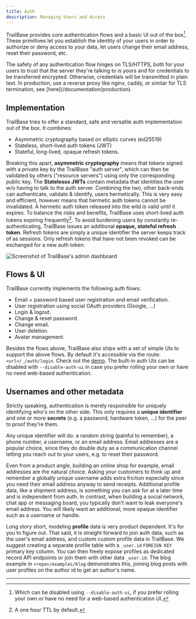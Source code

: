 ```yaml
---
title: Auth
description: Managing Users and Access
---
```




TrailBase provides core authentication flows and a basic UI out of the box[^1].
These primitives let you establish the identity of your users in order to
authorize or deny access to your data, let users change their email address,
reset their password, etc.

<Aside type="danger" title="HTTPs">
  The safety of any authentication flow hinges on TLS/HTTPS, both for your users
  to trust that the server they're talking to is yours and for credentials to be
  transferred encrypted. Otherwise, credentials will be transmitted in plain
  text. In production, use a reverse proxy like nginx, caddy, or similar for TLS
  termination, see [here](/documentation/production).
</Aside>

## Implementation

TrailBase tries to offer a standard, safe and versatile auth implementation out
of the box. It combines:

- Asymmetric cryptography based on elliptic curves (ed25519)
- Stateless, short-lived auth tokens (JWT)
- Stateful, long-lived, opaque refresh tokens.

Breaking this apart, __asymmetric cryptography__ means that tokens signed with a
private key by the TrailBase "auth server", which can then be validated by
others ("resource servers") using only the corresponding public key.
The __Statelesss JWTs__ contain metadata that identities the user w/o having to
talk to the auth server.
Combining the two, other back-ends can authenticate, validate & identify, users
hermetically.
This is very easy and efficient, however means that hermetic auth tokens cannot
be invalidated.
A hermetic auth token released into the wild is valid until it expires.
To balance the risks and benefits, TrailBase uses short-lived auth tokens
expiring frequently[^2].
To avoid burdening users by constantly re-authenticating, TrailBase issues an
additional __opaque, stateful refresh token__.
Refresh tokens are simply a unique identifier the server keeps track of as
sessions.
Only refresh tokens that have not been revoked can be exchanged for a new auth
token.

<div class="flex justify-center">
  <Image
    class="w-[80%] "
    src={implementation}
    alt="Screenshot of TrailBase's admin dashboard"
  />
</div>

## Flows & UI

TrailBase currently implements the following auth flows:

- Email + password based user registration and email verification.
- User registration using social OAuth providers (Google, ...)
- Login & logout.
- Change & reset password.
- Change email.
- User deletion.
- Avatar management.

Besides the flows above, TrailBase also ships with a set of simple UIs to
support the above flows. By default it's accessible via the route:
`<url>/_/auth/login`. Check out the [demo](https://demo.trailbase.io/_/auth/login).
The built-in auth UIs can be disabled with `--disable-auth-ui` in case you
prefer rolling your own or have no need web-based authentication.

## Usernames and other metadata

Strictly speaking, authentication is merely responsible for uniquely
identifying who's on the other side.
This only requires a __unique identifier__ and one or more __secrets__
(e.g.  a password, hardware token, ...) for the peer to proof they're them.

Any unique identifier will do: a random string (painful to remember), a phone
number, a username, or an email address.
Email addresses are a popular choice, since they do double duty as a
communication channel letting you reach out to your users, e.g. to reset their
password.

Even from a product angle, building an online shop for example, email addresses
are the natural choice.
Asking your customers to think up and remember a globally unique username adds
extra friction especially since you need their email address anyway to send
receipts.
Additional profile data, like a shipment address, is something you can ask for
at a later time and is independent from auth.
In contrast, when building a social network, chat app or messaging board, you
typically don't want to leak everyone's email address.
You will likely want an additional, more opaque identifier such as a username
or handle.

Long story short, modeling __profile__ data is very product dependent.
It's for you to figure out.
That said, it is straight forward to join auth data, such as the user's email
address, and custom custom profile data in TrailBase.
We suggest creating a separate profile table with a `_user.id` `FOREIGN KEY`
primary key column. You can then freely expose profiles as dedicated record API
endpoints or join them with other data `_user.id`.
The blog example in `<repo>/examples/blog` demonstrates this, joining blog
posts with user profiles on the author id to get an author's name.

<div class="h-[50px]" />

---

[^1]:
    Which can be disabled using `--disable-auth-ui`, if you prefer rolling your
    own or have no need for a web-based authentication UI.

[^2]:
    A one hour TTL by default.
